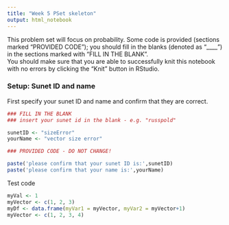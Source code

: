 ```yaml
---
title: "Week 5 PSet skeleton"
output: html_notebook
---
```



This problem set will focus on probability.  Some code is provided (sections marked "PROVIDED CODE"); you should fill in the blanks (denoted as "____") in the sections marked with "FILL IN THE BLANK".   
You should make sure that you are able to successfully knit this notebook with no errors by clicking the "Knit" button in RStudio.  

### Setup: Sunet ID and name

First specify your sunet ID and name and confirm that they are correct.

```r
### FILL IN THE BLANK
### insert your sunet id in the blank - e.g. "russpold"

sunetID <- "sizeError"
yourName <- "vector size error"

### PROVIDED CODE - DO NOT CHANGE!

paste('please confirm that your sunet ID is:',sunetID)
paste('please confirm that your name is:',yourName)

```

Test code

```r
myVal <- 1
myVector <- c(1, 2, 3)
myDf <- data.frame(myVar1 = myVector, myVar2 = myVector+1)
myVector <- c(1, 2, 3, 4)
```

